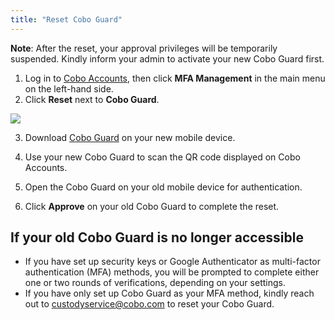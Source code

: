 ```yaml
---
title: "Reset Cobo Guard"
---
```


**Note**: After the reset, your approval privileges will be temporarily suspended. Kindly inform your admin to activate your new Cobo Guard first.

1. Log in to [Cobo Accounts](https://accounts.cobo.com/), then click **MFA Management** in the main menu on the left-hand side.
2. Click **Reset** next to **Cobo Guard**.

<img src="/images/cobo-accounts/mnTTn5m1yixee0G5HzXx5kZcq_mEY8WXpVG9MicXNmBJIglAoaL3CHyvfxdoxt2TydzVn6i9DwvlvvIEKrp6sRtl1xgtl379nVnzAeeoBo9xOP507XYbDbt6j_Hvpgu989KSYSwC3_DH3D7tDSqpenY.png" className="screenshot_full_screen"/>

3. Download [Cobo Guard](/en/guard/introduction) on your new mobile device.

4. Use your new Cobo Guard to scan the QR code displayed on Cobo Accounts.
5. Open the Cobo Guard on your old mobile device for authentication.
6. Click **Approve** on your old Cobo Guard to complete the reset.

## If your old Cobo Guard is no longer accessible

- If you have set up security keys or Google Authenticator as multi-factor authentication (MFA) methods, you will be prompted to complete either one or two rounds of verifications, depending on your settings.
- If you have only set up Cobo Guard as your MFA method, kindly reach out to [custodyservice@cobo.com](mailto:custodyservice@cobo.com) to reset your Cobo Guard.